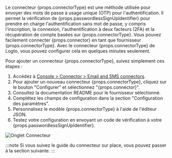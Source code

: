 
Le connecteur {props.connectorType} est une méthode utilisée pour envoyer des mots de passe à usage unique (OTP) pour l'authentification. Il permet la vérification de {props.passwordlessSignUpIdentifier} pour prendre en charge l'authentification sans mot de passe, y compris l'inscription, la connexion, l'authentification à deux facteurs (2FA) et la récupération de compte basées sur {props.connectorType}.
Vous pouvez facilement connecter {props.connector} en tant que fournisseur {props.connectorType}. Avec le connecteur {props.connectorType} de Logto, vous pouvez configurer cela en quelques minutes seulement.

Pour ajouter un connecteur {props.connectorType}, suivez simplement ces étapes :

1. Accédez à [Console > Connector > Email and SMS connectors](https://cloud.logto.io/to/connectors/passwordless).
2. Pour ajouter un nouveau connecteur {props.connectorType}, cliquez sur le bouton "Configurer" et sélectionnez "{props.connector}".
3. Consultez la documentation README pour le fournisseur sélectionné.
4. Complétez les champs de configuration dans la section "Configuration des paramètres".
5. Personnalisez le modèle {props.connectorType} à l'aide de l'éditeur JSON.
6. Testez votre configuration en envoyant un code de vérification à votre {props.passwordlessSignUpIdentifier}.

<img src={connectorTabPasswordlessImage} alt="Onglet Connecteur" />

:::note
Si vous suivez le guide du connecteur sur place, vous pouvez passer à la section suivante.
:::
